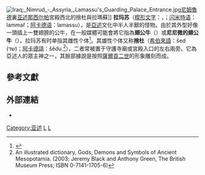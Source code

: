 {{distinguish|拉玛逊}}
[[File:Iraq;_Nimrud_-_Assyria,_Lamassu's_Guarding_Palace_Entrance.jpg|right]][[尼姆魯德|尼姆魯德]]裏[[阿淑爾納西爾帕二世|亚述那西尔帕]]宮殿西北的捨杜與拉瑪蘇]]
'''拉玛苏'''（[[楔形文字|楔形文字]]：{{cuneiform|𒀭𒆗}}，{{Smallcaps|an.kal}}；[[闪米特语|闪米特语]]：{{Smallcaps|<sup>d</sup>}}lammař；[[阿卡德语|阿卡德语]]：lamassu），是[[亞述|亞述]]文化中半人半獸的怪物。由於其外型好像一頭插上一雙翅膀的公牛，在一般媒體可能會將它指為'''翅公牛'''（{{lang|en|winged bull}}）或'''尼尼微的翅公牛'''（{{lang|en|winged bull of Nineveh}}）。拉玛苏有时单指其雌性个体<ref>{{cite book|ref=harv|last=Beaulieu|first=Paul-Alain|authorlink=Paul-Alain Beaulieu|title=The Pantheon of Uruk During the Neo-Babylonian Period|url={{google books |plain-url=yes |id=v-WRJhvfudIC |pg=PA137}} |year=2003|publisher=Brill|isbn=90-04-13024-1 |language=en }}</ref>。其雄性个体又称'''捨杜'''（[[希伯來語|希伯來語]]：šed (שד)；[[阿卡德語|阿卡德語]]：šêdu.<ref>An illustrated dictionary, Gods, Demons and Symbols of Ancient Mesopotamia. (2003; Jeremy Black and Anthony Green, The British Museum Press; ISBN 0-7141-1705-6)</ref>），二者常被置于守護寺廟或宮殿入口的左右兩旁。它為亞述人的眾主神之一，其臉部據說是按照[[薩爾貢二世|薩爾貢二世]]的形象雕刻而成。

==參考文獻==
<references/>

==外部連結==
{{Commonscat|Shedu|捨杜}}
* {{cite web |url=http://blog.sina.com.cn/s/blog_52e2235701016br5.html |title=人面兽身的插翅公牛 |work=新浪博客：流动的盛宴Queenie |date=2012-08-15 |access-date=2019-12-30 |language=zh-hans |archive-date=2019-12-30 |archive-url=https://web.archive.org/web/20191230034520/http://blog.sina.com.cn/s/blog_52e2235701016br5.html |dead-url=no }}

[[Category:亚述|Category:亚述]]
[[Category:亞洲傳說生物|L]]
[[Category:有人類頭部特徵的傳說生物|L]]